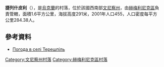 {{coord|49|40|53|N|27|47|30|E|scale:30000|display=title}}

'''捷列什皮利'''（{{lang-uk|Терешпіль}}），是[[烏克蘭|烏克蘭]]的村落，位於該國西南部[[文尼察州|文尼察州]]，由[[赫梅利尼克區|赫梅利尼克區]]負責管轄，面積1.6平方公里，海拔高度291米，2001年人口455，人口密度每平方公里284.38人。

==參考資料==
* [http://weather.in.ua/ua/vinnickaja/25989 Погода в селі Терешпіль] {{Wayback|url=http://weather.in.ua/ua/vinnickaja/25989 |date=20111220080608 }}

[[Category:文尼察州村落|Category:文尼察州村落]]
[[Category:赫梅利尼克區村落|Category:赫梅利尼克區村落]]


{{Vinnytsia-geo-stub}}